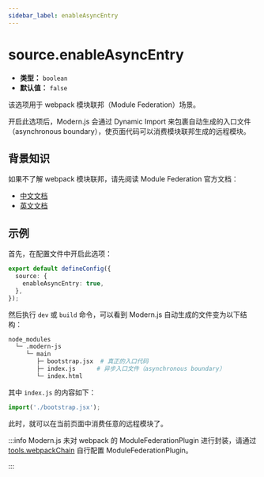 ```yaml
---
sidebar_label: enableAsyncEntry
---
```


# source.enableAsyncEntry

- **类型：** `boolean`
- **默认值：** `false`

该选项用于 webpack 模块联邦（Module Federation）场景。

开启此选项后，Modern.js 会通过 Dynamic Import 来包裹自动生成的入口文件（asynchronous boundary），使页面代码可以消费模块联邦生成的远程模块。

## 背景知识

如果不了解 webpack 模块联邦，请先阅读 Module Federation 官方文档：

- [中文文档](https://webpack.docschina.org/concepts/module-federation/)
- [英文文档](https://webpack.js.org/concepts/module-federation)

## 示例

首先，在配置文件中开启此选项：

```ts title="modern.config.ts"
export default defineConfig({
  source: {
    enableAsyncEntry: true,
  },
});
```

然后执行 `dev` 或 `build` 命令，可以看到 Modern.js 自动生成的文件变为以下结构：

```bash
node_modules
  └─ .modern-js
     └─ main
        ├─ bootstrap.jsx  # 真正的入口代码
        ├─ index.js      # 异步入口文件（asynchronous boundary）
        └─ index.html
```

其中 `index.js` 的内容如下：

```js
import('./bootstrap.jsx');
```

此时，就可以在当前页面中消费任意的远程模块了。

:::info
Modern.js 未对 webpack 的 ModuleFederationPlugin 进行封装，请通过 [tools.webpackChain](/configure/app/tools/webpack-chain) 自行配置 ModuleFederationPlugin。

:::
